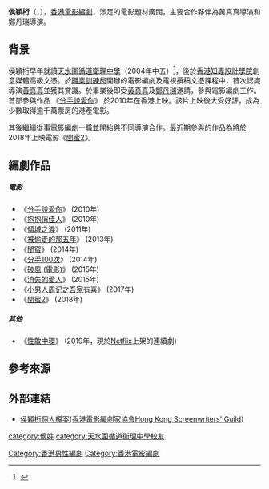 {{藝人
| 姓名 = 侯穎桁
| 類型 = 編劇
| 圖片尺寸 = 
| 圖片簡介 = 
| 其他藝名 = 
| 羅馬拼音 = Hau Wing Hang
| 英文名 = Silver Hau
| 綽號 = Smok
| 國籍 = {{HK}}
| 籍貫 = 
| 出生日期 = {{birth_date_and_age|1987|9|21}}
| 出生地點 = {{HKG-1959}}
| 逝世日期 =  
| 逝世地點 = 
| 職業 = [[編劇|編劇]]
| 語言 = [[粵語|粵語]]、[[英語|英語]]、[[普通話|普通話]]
| 教育程度 = [[香港知專設計學院|香港知專設計學院]]創意媒體高級文憑
| 母校 = [[天水圍循道衛理中學|天水圍循道衛理中學]]
| 宗教信仰 = 
| 配偶 = 
| 兒女 = 
| 父母 = 
| 出身地 = {{BHKG}}
| 出道作 = 
| 出道日期 = {{start date and age|2008}}
| 代表作 = 
| 活躍年代 = 2007年代至今
| 經紀公司 =
| 網站 = 
| 獎項 = 
| IMDb = 5079682
| 電影 = 
| 電視劇 = 
| 舞臺劇 = 
| 書籍 = 
}}

'''侯穎桁'''（{{lang-en|Silver Hau Wing Hang}}，{{bd|1986年|9月21日|}}），[[香港|香港]][[電影|電影]][[編劇|編劇]]，涉足的電影題材廣闊，主要合作夥伴為黃真真導演和鄭丹瑞導演。

== 背景 == 
侯穎桁早年就讀[[天水圍循道衛理中學|天水圍循道衛理中學]]（2004年中五）<ref name="天水圍循道衛理中學 中五乙班職員職位紀錄2003 - 04年度班會職員名單">{{Cite web |url=http://www2.hkedcity.net/sch_files/a/tm/tm-web/public_html/eca/5B.htm |title=天水圍循道衛理中學 中五乙班職員職位紀錄2003 - 04年度班會職員名單，2003年 |access-date=2018-12-04 |archive-url=https://web.archive.org/web/20160813105036/http://www2.hkedcity.net/sch_files/a/tm/tm-web/public_html/eca/5B.htm |archive-date=2016-08-13 |dead-url=yes }}</ref>，後於[[香港知專設計學院|香港知專設計學院]]創意媒體高級文憑。於[[職業訓練局|職業訓練局]]開辦的電影編劇及電視撰稿文憑課程中，首次認識導演[[黃真真|黃真真]]並獲其賞識。於畢業後即受[[黃真真|黃真真]]及[[鄭丹瑞|鄭丹瑞]]邀請，參與電影編劇工作。首部參與作品 《[[分手說愛你|分手說愛你]]》 於2010年在香港上映。該片上映後大受好評，成為少數取得逾千萬票房的港產電影。 

其後繼續從事電影編劇一職並開紿與不同導演合作。最近期參與的作品為將於2018年上映電影《[[閏蜜2|閏蜜2]]》。

== 編劇作品 == 
===== 電影 =====
* 《[[分手說愛你|分手說愛你]]》 (2010年)
* 《[[抱抱俏佳人|抱抱俏佳人]]》 (2010年)
* 《[[傾城之淚|傾城之淚]]》 (2011年)
* 《[[被偷走的那五年|被偷走的那五年]]》 (2013年)
* 《[[閨密_(電影)|閨蜜]]》 (2014年)
* 《[[分手100次|分手100次]]》 (2014年)
* 《[[破風_(電影)|破風 (電影)]]》 (2015年)
* 《[[消失的愛人_(2015年電影)|消失的愛人]]》 (2015年)
* 《[[小男人周记之吾家有喜_(2017年電影)|小男人周记之吾家有喜]]》 (2017年)
* 《[[閏蜜2_(2018年電影)|閏蜜2]]》 (2018年)

===== 其他 =====
* 《[[性敢中環|性敢中環]]》 (2019年，現於[[Netflix|Netflix]]上架的連續劇)

==參考來源==
{{reflist}}

== 外部連結 ==
* [https://web.archive.org/web/20170402142513/http://hkswg.com/zh-hant/member/%E4%BE%AF%E7%A9%8E%E6%A1%81 侯穎桁個人檔案(香港電影編劇家協會Hong Kong Screenwriters' Guild)]

[[category:侯姓|category:侯姓]]
[[Category:香港男性編劇|Category:香港男性編劇]]
[[Category:香港電影編劇|Category:香港電影編劇]]
[[category:天水圍循道衞理中學校友|category:天水圍循道衞理中學校友]]